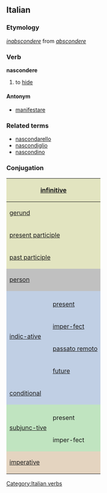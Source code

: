 ==Italian==
===Etymology===
{{LL.}} ''[[inabscondere]]'' from {{L.}} ''[[abscondere]]''
===Verb===
[[Category:Italian verbs]]
'''nascondere'''

# to [[hide]]

====Antonym====
*[[manifestare]]

===Related terms===
*[[nascondarello]]
*[[nascondiglio]]
*[[nascondino]]

===Conjugation===

<center>
{| style="background:#F0F0F0"

|-
! colspan="3" style="background:#e2e4c0" | [[infinitive]]
| colspan="5" | nascondere

|-
! colspan="3" style="background:#e2e4c0" | [[gerund]]
| colspan="5" | nascondendo

|-
! colspan="3" style="background:#e2e4c0" | [[present participle]]
| colspan="5" | [[nascondente]]

|-
! colspan="3" style="background:#e2e4c0" | [[past participle]]
| colspan="5" | [[nascosto]], (''archaic'') nascoso

|-
! colspan="2" rowspan="2" style="background:#C0C0C0" | [[person]]
! colspan="3" style="background:#C0C0C0" | singular
! colspan="3" style="background:#C0C0C0" | plural

|-
! style="background:#C0C0C0;width:12.5%" | first
! style="background:#C0C0C0;width:12.5%" | second
! style="background:#C0C0C0;width:12.5%" | third
! style="background:#C0C0C0;width:12.5%" | first
! style="background:#C0C0C0;width:12.5%" | second
! style="background:#C0C0C0;width:12.5%" | third

|-
! style="background:#c0cfe4" rowspan="5"| [[indicative|indic-ative]]
! style="background:#c0cfe4" | 
! style="background:#c0cfe4" | io
! style="background:#c0cfe4" | tu
! style="background:#c0cfe4" | lui/lei
! style="background:#c0cfe4" | noi
! style="background:#c0cfe4" | voi
! style="background:#c0cfe4" | loro

|-
! style="height:3em;background:#c0cfe4" | [[present]]
| nascondo
| nascondi
| nasconde
| nascondiamo
| nascondete
| nascon-dono

|-
! style="height:3em;background:#c0cfe4" | [[imperfect|imper-fect]]
| nascondevo
| nascondevi
| nascondeva
| nascon-devamo
| nascondevate
| nascon-devano

|-
! style="height:3em;background:#c0cfe4" | [[passato remoto]]
| nascosi
| nascondesti
| nascose
| nascondemmo
| nascondeste
| nascosero

|-
! style="height:3em;background:#c0cfe4" | [[future]]
| nasconderò
| nascon-derai
| nasconderà
| nascon-deremo
| nascon-derete
| nascon-deranno

|-
! style="height:3em;background:#c0cfe4" colspan="2"| [[conditional]]
| nasconderei
| nascon-deresti
| nasconde-rebbe
| nasconde-remmo
| nasconde-reste
| nasconde-rebbero

|-
! style="background:#c0e4c0" rowspan="3" | [[subjunctive|subjunc-tive]]
! style="background:#c0e4c0" |
! style="background:#c0e4c0" | che io
! style="background:#c0e4c0" | che tu
! style="background:#c0e4c0" | che lui/che lei
! style="background:#c0e4c0" | che noi
! style="background:#c0e4c0" | che voi
! style="background:#c0e4c0" | che loro

|-
! style="height:3em;background:#c0e4c0" | present
| nasconda
| nasconda
| nasconda
| nascondiamo
| nascondiate
| nascon-dano

|-
! style="height:3em;background:#c0e4c0" rowspan="1" | imper-fect
| nascondessi
| nascon-dessi
| nascondesse
| nascon-dessimo
| nascondeste
| nascon-dessero

|-
! colspan="2" rowspan="2" style="height:3em;background:#e4d4c0" | [[imperative]]
! style="background:#e4d4c0" | -
! style="background:#e4d4c0" | tu
! style="background:#e4d4c0" | lui/lei
! style="background:#e4d4c0" | noi
! style="background:#e4d4c0" | voi
! style="background:#e4d4c0" | loro

|-
|
| nascondi
| nasconda
| nascondiamo
| nascondete
| nascon-dano

|}
</center>